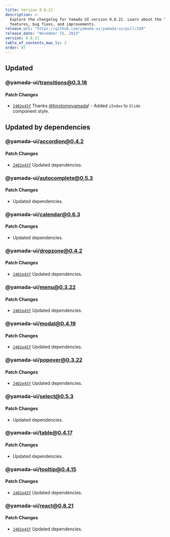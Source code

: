 ```yaml
---
title: Version 0.8.21
description: >-
  Explore the changelog for Yamada UI version 0.8.21. Learn about the latest
  features, bug fixes, and improvements.
release_url: "https://github.com/yamada-ui/yamada-ui/pull/249"
release_date: "November 15, 2023"
version: 0.8.21
table_of_contents_max_lv: 3
order: 87
---
```


## Updated

### @yamada-ui/transitions@0.3.18

#### Patch Changes

- [`2402e45f`](https://github.com/hirotomoyamada/yamada-ui/commit/2402e45f1267928c792f37259153e4d78d0e33cd) Thanks [@hirotomoyamada](https://github.com/hirotomoyamada)! - Added `zIndex` to `Slide` component style.

## Updated by dependencies

### @yamada-ui/accordion@0.4.2

#### Patch Changes

- [`2402e45f`](https://github.com/hirotomoyamada/yamada-ui/commit/2402e45f1267928c792f37259153e4d78d0e33cd) Updated dependencies.

### @yamada-ui/autocomplete@0.5.3

#### Patch Changes

- Updated dependencies.

### @yamada-ui/calendar@0.6.3

#### Patch Changes

- Updated dependencies.

### @yamada-ui/dropzone@0.4.2

#### Patch Changes

- [`2402e45f`](https://github.com/hirotomoyamada/yamada-ui/commit/2402e45f1267928c792f37259153e4d78d0e33cd) Updated dependencies.

### @yamada-ui/menu@0.3.22

#### Patch Changes

- [`2402e45f`](https://github.com/hirotomoyamada/yamada-ui/commit/2402e45f1267928c792f37259153e4d78d0e33cd) Updated dependencies.

### @yamada-ui/modal@0.4.19

#### Patch Changes

- [`2402e45f`](https://github.com/hirotomoyamada/yamada-ui/commit/2402e45f1267928c792f37259153e4d78d0e33cd) Updated dependencies.

### @yamada-ui/popover@0.3.22

#### Patch Changes

- [`2402e45f`](https://github.com/hirotomoyamada/yamada-ui/commit/2402e45f1267928c792f37259153e4d78d0e33cd) Updated dependencies.

### @yamada-ui/select@0.5.3

#### Patch Changes

- Updated dependencies.

### @yamada-ui/table@0.4.17

#### Patch Changes

- Updated dependencies.

### @yamada-ui/tooltip@0.4.15

#### Patch Changes

- [`2402e45f`](https://github.com/hirotomoyamada/yamada-ui/commit/2402e45f1267928c792f37259153e4d78d0e33cd) Updated dependencies.

### @yamada-ui/react@0.8.21

#### Patch Changes

- [`2402e45f`](https://github.com/hirotomoyamada/yamada-ui/commit/2402e45f1267928c792f37259153e4d78d0e33cd) Updated dependencies.
